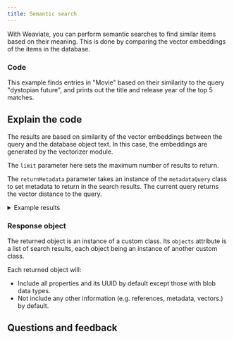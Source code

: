```yaml
---
title: Semantic search
---
```



With Weaviate, you can perform semantic searches to find similar items based on their meaning. This is done by comparing the vector embeddings of the items in the database.

### <i class="fa-solid fa-code"></i> Code

This example finds entries in "Movie" based on their similarity to the query "dystopian future", and prints out the title and release year of the top 5 matches.

<FilteredTextBlock
  text={TSCode}
  startMarker="# MetadataSemanticSearch"
  endMarker="# END MetadataSemanticSearch"
  language="ts"
/>

## <i class="fa-solid fa-chalkboard"></i> Explain the code

The results are based on similarity of the vector embeddings between the query and the database object text. In this case, the embeddings are generated by the vectorizer module.

The `limit` parameter here sets the maximum number of results to return.

The `returnMetadata` parameter takes an instance of the `metadataQuery` class to set metadata to return in the search results. The current query returns the vector distance to the query.

<details>
  <summary>Example results</summary>

```text
In Time 2011
Distance to query: 0.179

Gattaca 1997
Distance to query: 0.180

I, Robot 2004
Distance to query: 0.182

Mad Max: Fury Road 2015
Distance to query: 0.190

The Maze Runner 2014
Distance to query: 0.193
```

</details>

### <i class="fa-solid fa-chalkboard"></i> Response object

The returned object is an instance of a custom class. Its `objects` attribute is a list of search results, each object being an instance of another custom class.

Each returned object will:
- Include all properties and its UUID by default except those with blob data types.
- Not include any other information (e.g. references, metadata, vectors.) by default.


## Questions and feedback


<DocsFeedback/>
